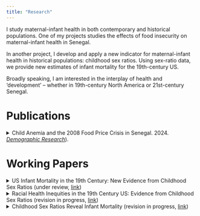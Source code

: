 ```yaml
---
title: "Research"
---
```


I study maternal-infant health in both contemporary and historical populations. One of my projects studies the effects of food insecurity on maternal-infant health in Senegal. 

In another project, I develop and apply a new indicator for maternal-infant health in historical populations: childhood sex ratios. Using sex-ratio data, we provide new estimates of infant mortality for the 19th-century US.

Broadly speaking, I am interested in the interplay of health and 'development' -- whether in 19th-century North America or 21st-century Senegal.

# Publications

<details class="details-example">
    <summary> Child Anemia and the 2008 Food Price Crisis in Senegal. 2024. [_Demographic Research_](https://www.demographic-research.org/articles/volume/51/20)). </summary>
    <ul>
    _I estimate the effects of the 2008 food price crisis on child hemoglobin in Senegal. Early-life hemoglobin reflects in-utero iron deposition, making it a bio-marker for maternal malnutrition. By comparing children in-utero during the 2008 crisis to those who were breastfeeding, I develop a quasi-experimental framework to quantify the impact of the 2008 crisis on maternal-infant health. I find large negative impacts of the crisis in urban Senegal, and no impact in rural areas. The effect was largest in Dakar, where it implied a more than doubling of the prevalence childhood anemia, from 1-in-3 children to 3-in-4._
  </ul>
</details>


# Working Papers

<details class="details-example">
    <summary> US Infant Mortality in the 19th Century: New Evidence from Childhood Sex Ratios (under review, [link](https://jrmcirwin.github.io/sr1/USimr.pdf)) </summary>
    <ul>
    _We offer a new empirical basis for characterizing infant mortality: childhood sex ratios. Because males are biologically more vulnerable than females to infant mortality, high rates of infant death tend to be reflected in female-skewed childhood sex ratios. Assembling historical vital statistics and census data, we document a striking relationship between childhood sex ratios and infant mortality. Based on that relationship, we provide new estimates of infant mortality for the nineteenth-century US, a population for whom we lack vital statistics but have rich census data. We find that infant mortality for US whites was roughly 70–80 deaths per 1000 in the mid-nineteenth century._
   </ul>
</details>

<details class="details-example">
    <summary> Racial Health Inequities in the 19th Century US: Evidence from Childhood Sex
Ratios (revision in progress, [link](https://jrmcirwin.github.io/sr1/ssmm_disp.pdf)) </summary>
    <ul>
    _We introduce childhood sex ratios as a novel indicator of infant mortality and maternal-infant health. Because females have a biological survival advantage in infancy, high rates of infant death tend to skew the surviving population toward females. Using data from 19th-century Europe and settler societies, we document the relationship between infant mortality and under-5 sex ratios. We then apply this relationship to characterize infant mortality for the 19th-century US, where we have census data but not vital statistics. By our estimates, the Black-white infant mortality disparity in the 19th-century US was enormous: nearly 250 points (per 1000 births) . Circa 1850, US whites were among the healthiest of contemporary populations, with 3.3% more males than females in the under-5 population, suggesting infant mortality around 80 deaths per 1000. US Blacks were among the most unhealthy, with 2.2% more females than males in the under-5 population, suggesting infant mortality around 320 deaths per 1000._
   </ul>
</details>


<details class="details-example">
    <summary> Childhood Sex Ratios Reveal Infant Mortality (revision in progress, [link](https://jrmcirwin.github.io/sr1/DemPap_1.pdf))</summary>
    <ul> 
      _We offer a new approach to characterizing broad patterns of infant mortality, using childhood sex ratios. Girls are hardier than boys, with lower rates of infant mortality unless their biological advantage is offset by sex discrimination. Therefore, high levels of infant mortality tend to skew the surviving population toward females. Extremes of male-biased sex ratios are familiar as indicators of missing women, but the potential for sex-ratio data to reveal patterns of infant mortality estimates has gone largely unnoticed. We document the relationship between infant mortality and childhood sex ratios in historical data from Europe and its settler colonies, showing that broad patterns of infant mortality can be inferred from sex-ratio data. Widely available from census data, childhood sex ratios can shed new light on infant mortality and maternal health in populations lacking mortality data._
    </ul>
</details>

